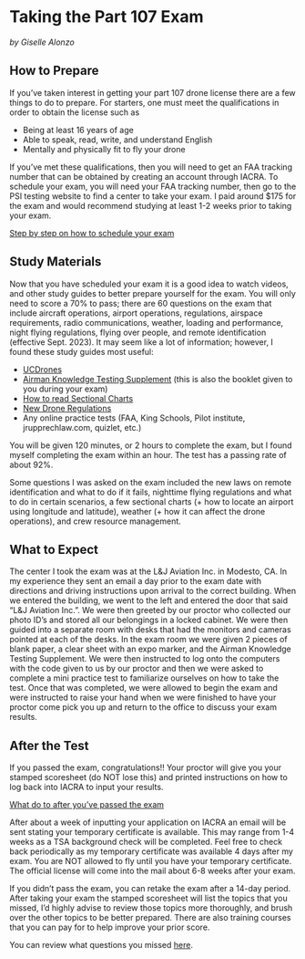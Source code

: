 # Taking the Part 107 Exam {#ch-exam}

*by Giselle Alonzo*

## How to Prepare

If you’ve taken interest in getting your part 107 drone license there are a few things to do to prepare. For starters, one must meet the qualifications in order to obtain the license such as  

- Being at least 16 years of age 
- Able to speak, read, write, and understand English 
- Mentally and physically fit to fly your drone 

If you’ve met these qualifications, then you will need to get an FAA tracking number that can be obtained by creating an account through IACRA. To schedule your exam, you will need your FAA tracking number, then go to the PSI testing website to find a center to take your exam. I paid around \$175 for the exam and would recommend studying at least 1-2 weeks prior to taking your exam.  

[Step by step on how to schedule your exam](https://www.peltierphotocourses.com/pages/schedule-part-107-remote-pilot-test)

## Study Materials 

Now that you have scheduled your exam it is a good idea to watch videos, and other study guides to better prepare yourself for the exam. You will only need to score a 70% to pass; there are 60 questions on the exam that include aircraft operations, airport operations, regulations, airspace requirements, radio communications, weather, loading and performance, night flying regulations, flying over people, and remote identification (effective Sept. 2023). It may seem like a lot of information; however, I found these study guides most useful: 

- [UCDrones](https://ucdrones.github.io/New_User_Guide/get-license.html) 
- [Airman Knowledge Testing Supplement](https://www.faa.gov/sites/faa.gov/files/training_testing/testing/supplements/sport_rec_private_akts.pdf) (this is also the booklet given to you during your exam)  
- [How to read Sectional Charts](https://thelegaldrone.com/how-to-read-a-sectional-chart/) 
- [New Drone Regulations](https://spectrum.ieee.org/faa-drone-rules-what-recreational-and-commercial-pilots-need-to-know) 
- Any online practice tests (FAA, King Schools, Pilot institute, jrupprechlaw.com, quizlet, etc.) 

You will be given 120 minutes, or 2 hours to complete the exam, but I found myself completing the exam within an hour. The test has a passing rate of about 92%.  

Some questions I was asked on the exam included the new laws on remote identification and what to do if it fails, nighttime flying regulations and what to do in certain scenarios, a few sectional charts (+ how to locate an airport using longitude and latitude), weather (+ how it can affect the drone operations), and crew resource management. 

## What to Expect 

The center I took the exam was at the L&J Aviation Inc. in Modesto, CA. In my experience they sent an email a day prior to the exam date with directions and driving instructions upon arrival to the correct building. When we entered the building, we went to the left and entered the door that said “L&J Aviation Inc.”. We were then greeted by our proctor who collected our photo ID’s and stored all our belongings in a locked cabinet. We were then guided into a separate room with desks that had the monitors and cameras pointed at each of the desks. In the exam room we were given 2 pieces of blank paper, a clear sheet with an expo marker, and the Airman Knowledge Testing Supplement. We were then instructed to log onto the computers with the code given to us by our proctor and then we were asked to complete a mini practice test to familiarize ourselves on how to take the test. Once that was completed, we were allowed to begin the exam and were instructed to raise your hand when we were finished to have your proctor come pick you up and return to the office to discuss your exam results.  

## After the Test

If you passed the exam, congratulations!! Your proctor will give you your stamped scoresheet (do NOT lose this) and printed instructions on how to log back into IACRA to input your results.  

[What do to after you’ve passed the exam](https://www.peltierphotocourses.com/pages/after-passing-part-107-test-iacra) 

After about a week of inputting your application on IACRA an email will be sent stating your temporary certificate is available. This may range from 1-4 weeks as a TSA background check will be completed. Feel free to check back periodically as my temporary certificate was available 4 days after my exam. You are NOT allowed to fly until you have your temporary certificate. The official license will come into the mail about 6-8 weeks after your exam.  

If you didn’t pass the exam, you can retake the exam after a 14-day period. After taking your exam the stamped scoresheet will list the topics that you missed, I’d highly advise to review those topics more thoroughly, and brush over the other topics to be better prepared. There are also training courses that you can pay for to help improve your prior score. 

You can review what questions you missed [here](https://www.faa.gov/sites/faa.gov/files/training_testing/testing/acs/uas_acs.pdf).  

 